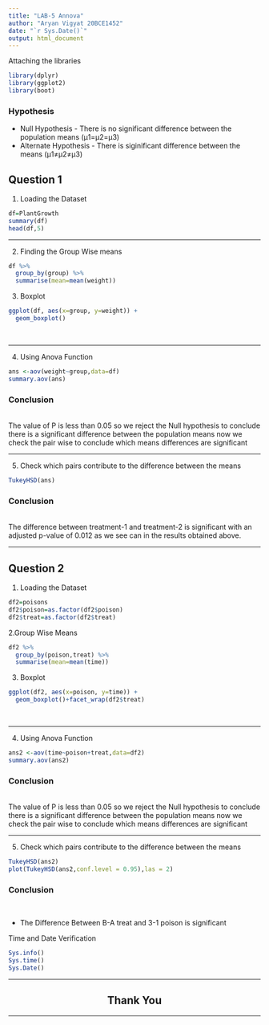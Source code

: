 ```yaml
---
title: "LAB-5 Annova"
author: "Aryan Vigyat 20BCE1452"
date: "`r Sys.Date()`"
output: html_document
---
```


Attaching the libraries
```r
library(dplyr)
library(ggplot2)
library(boot)
```
<h3>Hypothesis</h3>
<ul>
<li>Null Hypothesis - There is no significant difference between the population means (&mu;1=&mu;2=&mu;3)</li>
<li> Alternate Hypothesis - There is siginificant difference between the means (&mu;1&ne;&mu;2&ne;&mu;3)</li>
</ul>

<h2>Question 1</h2>
1. Loading the Dataset
```r
df=PlantGrowth
summary(df)
head(df,5)
```
<hr>
2. Finding the Group Wise means
```r
df %>%
  group_by(group) %>%
  summarise(mean=mean(weight))
```
3. Boxplot
```r
ggplot(df, aes(x=group, y=weight)) + 
  geom_boxplot()
```
<br>
<hr>
4. Using Anova Function
```r
ans <-aov(weight~group,data=df)
summary.aov(ans)

```
<h3>Conclusion</h3> <br>
The value of P is less than 0.05 so we reject the Null hypothesis to conclude there is a significant difference between the population means now we check the pair wise to conclude which means differences are significant
<hr>
5. Check which pairs contribute to the difference between the means
```r
TukeyHSD(ans)
```
<h3>Conclusion</h3> <br>
The difference between treatment-1 and treatment-2 is significant with an adjusted p-value of 0.012 as we see can in the results obtained above.
<hr>
<h2>Question 2</h2>
1. Loading the Dataset
```r
df2=poisons
df2$poison=as.factor(df2$poison)
df2$treat=as.factor(df2$treat)
```
2.Group Wise Means
```r
df2 %>%
  group_by(poison,treat) %>%
  summarise(mean=mean(time))

```
3. Boxplot
```r
ggplot(df2, aes(x=poison, y=time)) + 
  geom_boxplot()+facet_wrap(df2$treat)
```
<br>
<hr>
4. Using Anova Function
```r
ans2 <-aov(time~poison+treat,data=df2)
summary.aov(ans2)

```
<h3>Conclusion</h3> <br>
The value of P is less than 0.05 so we reject the Null hypothesis to conclude there is a significant difference between the population means now we check the pair wise to conclude which means differences are significant
<hr>
5. Check which pairs contribute to the difference between the means
```r
TukeyHSD(ans2)
plot(TukeyHSD(ans2,conf.level = 0.95),las = 2)
```
<h3>Conclusion</h3> <br>
<ul>
<li> The Difference Between B-A treat and 3-1 poison is significant</li>
</ul>
Time and Date Verification
```r
Sys.info()
Sys.time()
Sys.Date()
```
<hr>
<h2 align="center">Thank You</h2>
<hr>